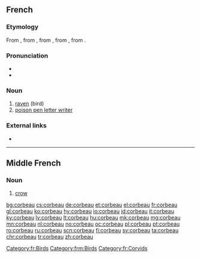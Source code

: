 ==French==

===Etymology===
From {{etyl|fro|fr}} {{term|corbel|lang=fro}}, from {{etyl|LL.|fr}} {{m|la|corbellus}}, from {{etyl|VL.|fr}} {{m|la|*corbus}}, from {{etyl|la|fr}} {{term|corvus|lang=la}}, from {{etyl|ine-pro|fr}} {{m|ine-pro|*ḱorh₂wós}}.

===Pronunciation===
* {{IPA|/kɔʁbo/|lang=fr}}
* {{audio|Fr-corbeau.ogg|Audio|lang=fr}}

===Noun===
{{fr-noun|m|x}}

# [[raven]] (bird)
# [[poison pen letter writer]]

===External links===
* {{R:TLFi}}

[[Category:fr:Birds]]

----

==Middle French==

===Noun===
{{frm-noun|m|corbeaulx}}

# [[crow]] {{gloss|bird}}

[[Category:frm:Birds]]
[[Category:fr:Corvids]]

[[bg:corbeau]]
[[cs:corbeau]]
[[de:corbeau]]
[[et:corbeau]]
[[el:corbeau]]
[[fr:corbeau]]
[[gl:corbeau]]
[[ko:corbeau]]
[[hy:corbeau]]
[[io:corbeau]]
[[id:corbeau]]
[[it:corbeau]]
[[ky:corbeau]]
[[lv:corbeau]]
[[lt:corbeau]]
[[hu:corbeau]]
[[mk:corbeau]]
[[mg:corbeau]]
[[mn:corbeau]]
[[nl:corbeau]]
[[no:corbeau]]
[[oc:corbeau]]
[[pl:corbeau]]
[[pt:corbeau]]
[[ro:corbeau]]
[[ru:corbeau]]
[[scn:corbeau]]
[[fi:corbeau]]
[[sv:corbeau]]
[[ta:corbeau]]
[[chr:corbeau]]
[[tr:corbeau]]
[[zh:corbeau]]